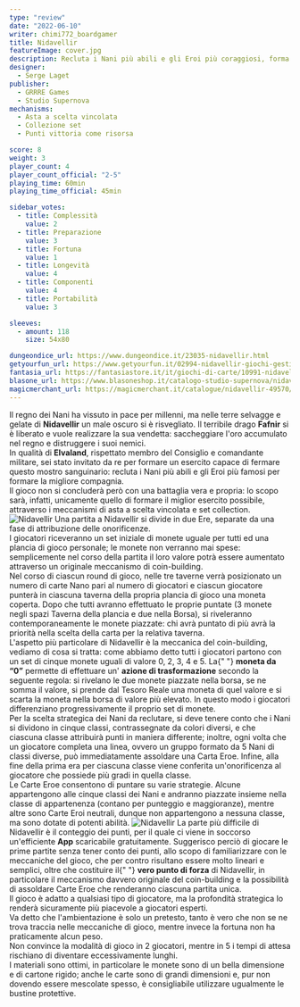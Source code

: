 ```yaml
---
type: "review"
date: "2022-06-10"
writer: chimi772_boardgamer
title: Nidavellir
featureImage: cover.jpg
description: Recluta i Nani più abili e gli Eroi più coraggiosi, forma la migliore compagnia per combattere il potente Fafnir!
designer:
  - Serge Laget
publisher:
  - GRRRE Games
  - Studio Supernova
mechanisms:
  - Asta a scelta vincolata
  - Collezione set
  - Punti vittoria come risorsa

score: 8
weight: 3
player_count: 4
player_count_official: "2-5"
playing_time: 60min
playing_time_official: 45min

sidebar_votes:
  - title: Complessità
    value: 2
  - title: Preparazione
    value: 3
  - title: Fortuna
    value: 1
  - title: Longevità
    value: 4
  - title: Componenti
    value: 4
  - title: Portabilità
    value: 3

sleeves:
  - amount: 118
    size: 54x80

dungeondice_url: https://www.dungeondice.it/23035-nidavellir.html
getyourfun_url: https://www.getyourfun.it/02994-nidavellir-giochi-gestionali.html
fantasia_url: https://fantasiastore.it/it/giochi-di-carte/10991-nidavellir.html
blasone_url: https://www.blasoneshop.it/catalogo-studio-supernova/nidavellir-91-1985
magicmerchant_url: https://magicmerchant.it/catalogue/nidavellir-49570/
---
```


<Setting>
  Il regno dei Nani ha vissuto in pace per millenni, ma nelle terre selvagge e
  gelate di <strong>Nidavellir</strong> un male oscuro si è risvegliato. Il
  terribile drago <strong>Fafnir</strong> si è liberato e vuole realizzare la
  sua vendetta: saccheggiare l'oro accumulato nel regno e distruggere i suoi
  nemici.
  <br />
  In qualità di <strong>Elvaland</strong>, rispettato membro del Consiglio e
  comandante militare, sei stato invitato da re per formare un esercito capace
  di fermare questo mostro sanguinario: recluta i Nani più abili e gli Eroi più
  famosi per formare la migliore compagnia.
  <br />
  Il gioco non si concluderà però con una battaglia vera e propria: lo scopo
  sarà, infatti, unicamente quello di formare il miglior esercito possibile,
  attraverso i meccanismi di asta a scelta vincolata e set collection.
</Setting>

<img src="./game1.jpg" alt="Nidavellir" />

<Rules>
  Una partita a Nidavellir si divide in due Ere, separate da una fase di
  attribuzione delle onorificenze.
  <br />
  I giocatori riceveranno un set iniziale di monete uguale per tutti ed una
  plancia di gioco personale; le monete non verranno mai spese: semplicemente
  nel corso della partita il loro valore potrà essere aumentato attraverso un
  originale meccanismo di coin-building.
  <br />
  Nel corso di ciascun round di gioco, nelle tre taverne verrà posizionato un
  numero di carte Nano pari al numero di giocatori e ciascun giocatore punterà
  in ciascuna taverna della propria plancia di gioco una moneta coperta. Dopo
  che tutti avranno effettuato le proprie puntate (3 monete negli spazi Taverna
  della plancia e due nella Borsa), si riveleranno contemporaneamente le monete
  piazzate: chi avrà puntato di più avrà la priorità nella scelta della carta
  per la relativa taverna.
  <br />
  L'aspetto più particolare di Nidavellir è la meccanica del coin-building,
  vediamo di cosa si tratta: come abbiamo detto tutti i giocatori partono con un
  set di cinque monete uguali di valore 0, 2, 3, 4 e 5. La{" "}
  <strong>moneta da “0”</strong> permette di effettuare un'
  <strong>azione di trasformazione</strong> secondo la seguente regola: si rivelano
  le due monete piazzate nella borsa, se ne somma il valore, si prende dal Tesoro
  Reale una moneta di quel valore e si scarta la moneta nella borsa di valore più
  elevato. In questo modo i giocatori differenziano progressivamente il proprio set
  di monete.
  <br />
  Per la scelta strategica dei Nani da reclutare, si deve tenere conto che i Nani
  si dividono in cinque classi, contrassegnate da colori diversi, e che ciascuna
  classe attribuirà punti in maniera differente; inoltre, ogni volta che un giocatore
  completa una linea, ovvero un gruppo formato da 5 Nani di classi diverse, può immediatamente
  assoldare una Carta Eroe. Infine, alla fine della prima era per ciascuna classe
  viene conferita un'onorificenza al giocatore che possiede più gradi in quella classe.
  <br />
  Le Carte Eroe consentono di puntare su varie strategie. Alcune appartengono alle
  cinque classi dei Nani e andranno piazzate insieme nella classe di appartenenza
  (contano per punteggio e maggioranze), mentre altre sono Carte Eroi neutrali, dunque
  non appartengono a nessuna classe, ma sono dotate di potenti abilità.
</Rules>

<img src="./game2.jpg" alt="Nidavellir" />

<Feedback>
  La parte più difficile di Nidavellir è il conteggio dei punti, per il quale ci
  viene in soccorso un'efficiente <strong>App</strong> scaricabile
  gratuitamente. Suggerisco perciò di giocare le prime partite senza tener conto
  dei punti, allo scopo di familiarizzare con le meccaniche del gioco, che per
  contro risultano essere molto lineari e semplici, oltre che costituire il{" "}
  <strong>vero punto di forza</strong> di Nidavellir, in particolare il
  meccanismo davvero originale del coin-building e la possibilità di assoldare
  Carte Eroe che renderanno ciascuna partita unica.
  <br />
  Il gioco è adatto a qualsiasi tipo di giocatore, ma la profondità strategica
  lo renderà sicuramente più piacevole a giocatori esperti.
  <br />
  Va detto che l'ambientazione è solo un pretesto, tanto è vero che non se ne
  trova traccia nelle meccaniche di gioco, mentre invece la fortuna non ha
  praticamente alcun peso.
  <br />
  Non convince la modalità di gioco in 2 giocatori, mentre in 5 i tempi di
  attesa rischiano di diventare eccessivamente lunghi.
  <br />I materiali sono ottimi, in particolare le monete sono di un bella dimensione
  e di cartone rigido; anche le carte sono di grandi dimensioni e, pur non dovendo
  essere mescolate spesso, è consigliabile utilizzare ugualmente le bustine protettive.
</Feedback>

<Instagram id="Cen1SUojvwB" />
